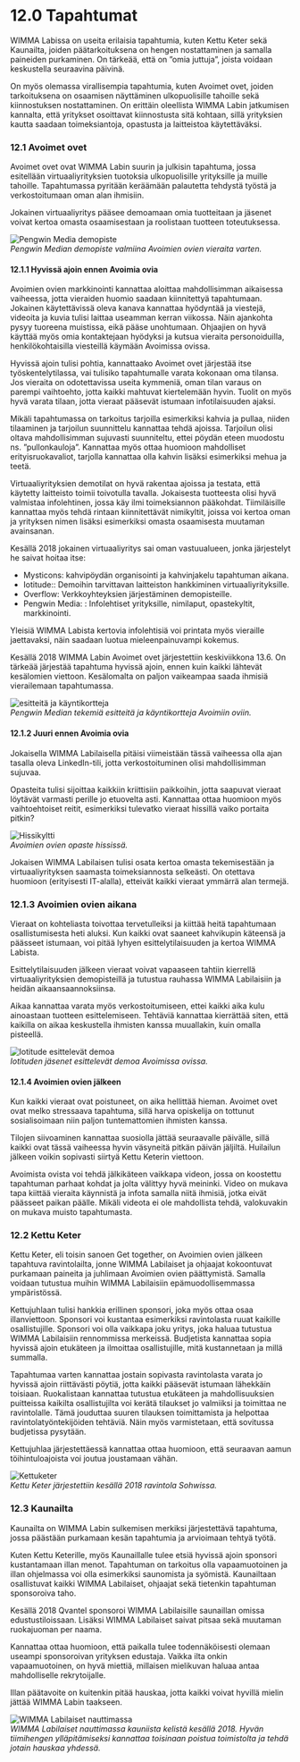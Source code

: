 # 12.0 Tapahtumat
WIMMA Labissa on useita erilaisia tapahtumia, kuten Kettu Keter sekä Kaunailta, joiden päätarkoituksena on hengen nostattaminen ja samalla paineiden purkaminen. On tärkeää, että on ”omia juttuja”, joista voidaan keskustella seuraavina päivinä.

On myös olemassa virallisempia tapahtumia, kuten Avoimet ovet, joiden tarkoituksena on osaamisen näyttäminen ulkopuolisille tahoille sekä kiinnostuksen nostattaminen. On erittäin oleellista WIMMA Labin jatkumisen kannalta, että yritykset osoittavat kiinnostusta sitä kohtaan, sillä yrityksien kautta saadaan toimeksiantoja, opastusta ja laitteistoa käytettäväksi.

### 12.1 Avoimet ovet
Avoimet ovet ovat WIMMA Labin suurin ja julkisin tapahtuma, jossa esitellään virtuaaliyrityksien tuotoksia ulkopuolisille yrityksille ja muille tahoille. Tapahtumassa pyritään keräämään palautetta tehdystä työstä ja verkostoitumaan oman alan ihmisiin.

Jokainen virtuaaliyritys pääsee demoamaan omia tuotteitaan ja jäsenet voivat kertoa omasta osaamisestaan ja roolistaan tuotteen toteutuksessa.

![Pengwin Media demopiste](/assets/Black-Book-Images/image031.jpg)  
*Pengwin Median demopiste valmiina Avoimien ovien vieraita varten.*

#### 12.1.1 Hyvissä ajoin ennen Avoimia ovia
Avoimien ovien markkinointi kannattaa aloittaa mahdollisimman aikaisessa vaiheessa, jotta vieraiden huomio saadaan kiinnitettyä tapahtumaan. Jokainen käytettävissä oleva kanava kannattaa hyödyntää ja viestejä, videoita ja kuvia tulisi laittaa useamman kerran viikossa. Näin ajankohta pysyy tuoreena muistissa, eikä pääse unohtumaan. Ohjaajien on hyvä käyttää myös omia kontaktejaan hyödyksi ja kutsua vieraita personoiduilla, henkilökohtaisilla viesteillä käymään Avoimissa ovissa.

Hyvissä ajoin tulisi pohtia, kannattaako Avoimet ovet järjestää itse työskentelytilassa, vai tulisiko tapahtumalle varata kokonaan oma tilansa. Jos vieraita on odotettavissa useita kymmeniä, oman tilan varaus on parempi vaihtoehto, jotta kaikki mahtuvat kiertelemään hyvin. Tuolit on myös hyvä varata tilaan, jotta vieraat pääsevät istumaan infotilaisuuden ajaksi.

Mikäli tapahtumassa on tarkoitus tarjoilla esimerkiksi kahvia ja pullaa, niiden tilaaminen ja tarjoilun suunnittelu kannattaa tehdä ajoissa. Tarjoilun olisi oltava mahdollisimman sujuvasti suunniteltu, ettei pöydän eteen muodostu ns. ”pullonkauloja”. Kannattaa myös ottaa huomioon mahdolliset erityisruokavaliot, tarjolla kannattaa olla kahvin lisäksi esimerkiksi mehua ja teetä.

Virtuaaliyrityksien demotilat on hyvä rakentaa ajoissa ja testata, että käytetty laitteisto toimii toivotulla tavalla. Jokaisesta tuotteesta olisi hyvä valmistaa infolehtinen, jossa käy ilmi toimeksiannon pääkohdat. Tiimiläisille kannattaa myös tehdä rintaan kiinnitettävät nimikyltit, joissa voi kertoa oman ja yrityksen nimen lisäksi esimerkiksi omasta osaamisesta muutaman avainsanan.

Kesällä 2018 jokainen virtuaaliyritys sai oman vastuualueen, jonka järjestelyt he saivat hoitaa itse:
* Mysticons: kahvipöydän organisointi ja kahvinjakelu tapahtuman aikana.
* Iotitude:: Demoihin tarvittavan laitteiston hankkiminen virtuaaliyrityksille.
* Overflow: Verkkoyhteyksien järjestäminen demopisteille.
* Pengwin Media: : Infolehtiset yrityksille, nimilaput, opastekyltit, markkinointi.

Yleisiä WIMMA Labista kertovia infolehtisiä voi printata myös vieraille jaettavaksi, näin saadaan luotua mieleenpainuvampi kokemus.

Kesällä 2018 WIMMA Labin Avoimet ovet järjestettiin keskiviikkona 13.6. On tärkeää järjestää tapahtuma hyvissä ajoin, ennen kuin kaikki lähtevät kesälomien viettoon. Kesälomalta on paljon vaikeampaa saada ihmisiä vierailemaan tapahtumassa.

![esitteitä ja käyntikortteja](/assets/Black-Book-Images/image032.jpg)  
*Pengwin Median tekemiä esitteitä ja käyntikortteja Avoimiin oviin.*

#### 12.1.2 Juuri ennen Avoimia ovia
Jokaisella WIMMA Labilaisella pitäisi viimeistään tässä vaiheessa olla ajan tasalla oleva LinkedIn-tili, jotta verkostoituminen olisi mahdollisimman sujuvaa.

Opasteita tulisi sijoittaa kaikkiin kriittisiin paikkoihin, jotta saapuvat vieraat löytävät varmasti perille jo etuovelta asti. Kannattaa ottaa huomioon myös vaihtoehtoiset reitit, esimerkiksi tulevatko vieraat hissillä vaiko portaita pitkin?

![Hissikyltti](/assets/Black-Book-Images/image033.jpg)  
*Avoimien ovien opaste hississä.*

Jokaisen WIMMA Labilaisen tulisi osata kertoa omasta tekemisestään ja virtuaaliyrityksen saamasta toimeksiannosta selkeästi. On otettava huomioon (erityisesti IT-alalla), etteivät kaikki vieraat ymmärrä alan termejä.

### 12.1.3 Avoimien ovien aikana
Vieraat on kohteliasta toivottaa tervetulleiksi ja kiittää heitä tapahtumaan osallistumisesta heti aluksi. Kun kaikki ovat saaneet kahvikupin käteensä ja päässeet istumaan, voi pitää lyhyen esittelytilaisuuden ja kertoa WIMMA Labista.

Esittelytilaisuuden jälkeen vieraat voivat vapaaseen tahtiin kierrellä virtuaaliyrityksien demopisteillä ja tutustua rauhassa WIMMA Labilaisiin ja heidän aikaansaannoksiinsa.

Aikaa kannattaa varata myös verkostoitumiseen, ettei kaikki aika kulu ainoastaan tuotteen esittelemiseen. Tehtäviä kannattaa kierrättää siten, että kaikilla on aikaa keskustella ihmisten kanssa muuallakin, kuin omalla pisteellä.

![Iotitude esittelevät demoa](/assets/Black-Book-Images/image034.jpg)  
*Iotituden jäsenet esittelevät demoa Avoimissa ovissa.*

#### 12.1.4 Avoimien ovien jälkeen
Kun kaikki vieraat ovat poistuneet, on aika hellittää hieman. Avoimet ovet ovat melko stressaava tapahtuma, sillä harva opiskelija on tottunut sosialisoimaan niin paljon tuntemattomien ihmisten kanssa. 

Tilojen siivoaminen kannattaa suosiolla jättää seuraavalle päivälle, sillä kaikki ovat tässä vaiheessa hyvin väsyneitä pitkän päivän jäljiltä. Huilailun jälkeen voikin sopivasti siirtyä Kettu Keterin viettoon.

Avoimista ovista voi tehdä jälkikäteen vaikkapa videon, jossa on koostettu tapahtuman parhaat kohdat ja jolta välittyy hyvä meininki. Video on mukava tapa kiittää vieraita käynnistä ja infota samalla niitä ihmisiä, jotka eivät päässeet paikan päälle. Mikäli videota ei ole mahdollista tehdä, valokuvakin on mukava muisto tapahtumasta.

### 12.2 Kettu Keter
Kettu Keter, eli toisin sanoen Get together, on Avoimien ovien jälkeen tapahtuva ravintolailta, jonne WIMMA Labilaiset ja ohjaajat kokoontuvat purkamaan paineita ja juhlimaan Avoimien ovien päättymistä. Samalla voidaan tutustua muihin WIMMA Labilaisiin epämuodollisemmassa ympäristössä. 

Kettujuhlaan tulisi hankkia erillinen sponsori, joka myös ottaa osaa illanviettoon. Sponsori voi kustantaa esimerkiksi ravintolasta ruuat kaikille osallistujille. Sponsori voi olla vaikkapa joku yritys, joka haluaa tutustua WIMMA Labilaisiin rennommissa merkeissä. Budjetista kannattaa sopia hyvissä ajoin etukäteen ja ilmoittaa osallistujille, mitä kustannetaan ja millä summalla.

Tapahtumaa varten kannattaa jostain sopivasta ravintolasta varata jo hyvissä ajoin riittävästi pöytiä, jotta kaikki pääsevät istumaan lähekkäin toisiaan. Ruokalistaan kannattaa tutustua etukäteen ja mahdollisuuksien puitteissa kaikilta osallistujilta voi kerätä tilaukset jo valmiiksi ja toimittaa ne ravintolalle. Tämä jouduttaa suuren tilauksen toimittamista ja helpottaa ravintolatyöntekijöiden tehtäviä. Näin myös varmistetaan, että sovitussa budjetissa pysytään.

Kettujuhlaa järjestettäessä kannattaa ottaa huomioon, että seuraavan aamun töihintuloajoista voi joutua joustamaan vähän.

![Kettuketer](/assets/Black-Book-Images/image035.jpg)  
*Kettu Keter järjestettiin kesällä 2018 ravintola Sohwissa.*

### 12.3 Kaunailta

Kaunailta on WIMMA Labin sulkemisen merkiksi järjestettävä tapahtuma, jossa päästään purkamaan kesän tapahtumia ja arvioimaan tehtyä työtä.

Kuten Kettu Keterille, myös Kaunaillalle tulee etsiä hyvissä ajoin sponsori kustantamaan illan menot. Tapahtuman on tarkoitus olla vapaamuotoinen ja illan ohjelmassa voi olla esimerkiksi saunomista ja syömistä. Kaunailtaan osallistuvat kaikki WIMMA Labilaiset, ohjaajat sekä tietenkin tapahtuman sponsoroiva taho.

Kesällä 2018 Qvantel sponsoroi WIMMA Labilaisille saunaillan omissa edustustiloissaan. Lisäksi WIMMA Labilaiset saivat pitsaa sekä muutaman ruokajuoman per naama.

Kannattaa ottaa huomioon, että paikalla tulee todennäköisesti olemaan useampi sponsoroivan yrityksen edustaja. Vaikka ilta onkin vapaamuotoinen, on hyvä miettiä, millaisen mielikuvan haluaa antaa mahdolliselle rekrytoijalle.

Illan päätavoite on kuitenkin pitää hauskaa, jotta kaikki voivat hyvillä mielin jättää WIMMA Labin taakseen.

![WIMMA Labilaiset nauttimassa](/assets/Black-Book-Images/image036.jpg)   
*WIMMA Labilaiset nauttimassa kauniista kelistä kesällä 2018. Hyvän tiimihengen ylläpitämiseksi kannattaa toisinaan poistua toimistolta ja tehdä jotain hauskaa yhdessä.*




